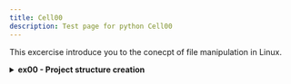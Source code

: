 ```yaml
---
title: Cell00
description: Test page for python Cell00
---
```



This excercise introduce you to the conecpt of file manipulation in Linux.

<details>
    <summary><strong>ex00 - Project structure creation</strong></summary>

    ```sh
    mkdir -p cell00/ex00
    cd cell00/ex00
    ```

</details>
